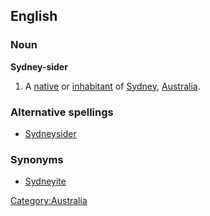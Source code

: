 ==English==

===Noun===
'''Sydney-sider'''
# A [[native]] or [[inhabitant]] of [[Sydney]], [[Australia]].

===Alternative spellings===
*[[Sydneysider]]

===Synonyms===
*[[Sydneyite]]
[[Category:Australia]]